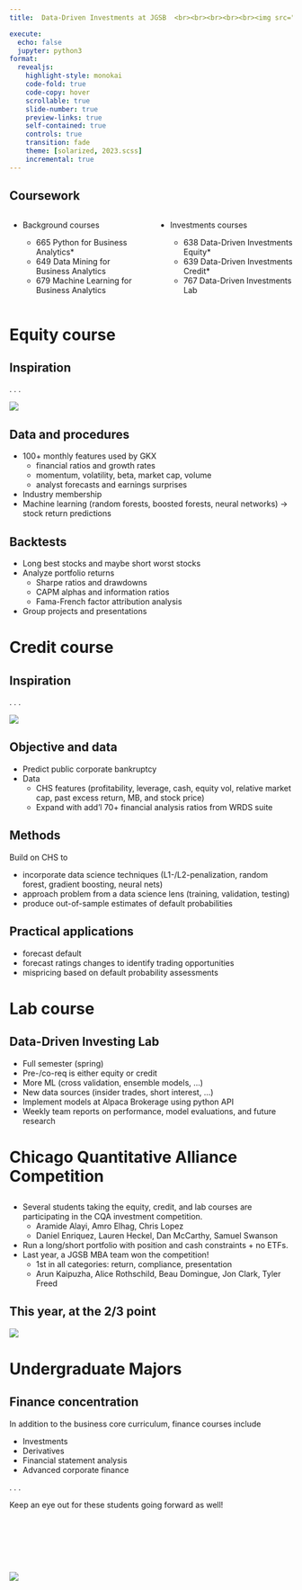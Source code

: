 ```yaml
---
title:  Data-Driven Investments at JGSB  <br><br><br><br><br><img src="RiceBusiness-transparent-logo-sm.png"  height=80>

execute:
  echo: false
  jupyter: python3
format: 
  revealjs:
    highlight-style: monokai
    code-fold: true
    code-copy: hover
    scrollable: true
    slide-number: true
    preview-links: true
    self-contained: true
    controls: true
    transition: fade
    theme: [solarized, 2023.scss]
    incremental: true
---
```


## Coursework

:::: {.columns}

::: {.column width="50%"}

- Background courses

  - 665 Python for Business Analytics*
  - 649 Data Mining for Business Analytics
  - 679 Machine Learning for Business Analytics
:::



::: {.column width="50%"}


- Investments courses

  - 638 Data-Driven Investments Equity*
  - 639 Data-Driven Investments Credit*
  - 767 Data-Driven Investments Lab
:::

::::

# Equity course

## Inspiration

. . .

![](gkx2.png)

## Data and procedures

- 100+ monthly features used by GKX
  - financial ratios and growth rates
  - momentum, volatility, beta, market cap, volume
  - analyst forecasts and earnings surprises
- Industry membership
- Machine learning (random forests, boosted forests, neural networks) $\rightarrow$ stock return predictions


## Backtests

- Long best stocks and maybe short worst stocks
- Analyze portfolio returns
  - Sharpe ratios and drawdowns
  - CAPM alphas and information ratios
  - Fama-French factor attribution analysis
- Group projects and presentations

# Credit course

## Inspiration

. . .

![](chs.png)

## Objective and data

- Predict public corporate bankruptcy
- Data
  - CHS features (profitability, leverage, cash, equity vol, relative market cap, past excess return, MB, and stock price)
  - Expand with add'l 70+ financial analysis ratios from WRDS suite

## Methods

Build on CHS to 

- incorporate data science techniques (L1-/L2-penalization, random forest, gradient boosting, neural nets)
- approach problem from a data science lens (training, validation, testing)
- produce out-of-sample estimates of default probabilities

## Practical applications

- forecast default
- forecast ratings changes to identify trading opportunities
- mispricing based on default probability assessments

# Lab course

## Data-Driven Investing Lab

- Full semester (spring)
- Pre-/co-req is either equity or credit
- More ML (cross validation, ensemble models, ...)
- New data sources (insider trades, short interest, ...)
- Implement models at Alpaca Brokerage using python API
- Weekly team reports on performance, model evaluations, and future research

# Chicago Quantitative Alliance Competition

## 

- Several students taking the equity, credit, and lab courses are participating in the CQA investment competition.
  - Aramide Alayi, Amro Elhag, Chris Lopez
  - Daniel Enriquez, Lauren Heckel, Dan McCarthy, Samuel Swanson
<!-- - Run a long/short portfolio with no position > 5% and cash < 5% and no ETFs. -->
- Run a long/short portfolio with position and cash constraints + no ETFs.
- Last year, a JGSB MBA team won the competition!
  - 1st in all categories: return, compliance, presentation
  - Arun Kaipuzha, Alice Rothschild, Beau Domingue, Jon Clark, Tyler Freed

<!-- [at the 2/3 point](https://www.cqa.org/current_challenge){target="_blank"} -->

## This year, at the 2/3 point

![](cqa_league_table.png)

# Undergraduate Majors

## Finance concentration

In addition to the business core curriculum, finance courses include

- Investments
- Derivatives
- Financial statement analysis
- Advanced corporate finance

. . . 

Keep an eye out for these students going forward as well!

## 

<br><br><br><br>

![](RiceBusiness-transparent-logo-sm.png){fig-align="center"}